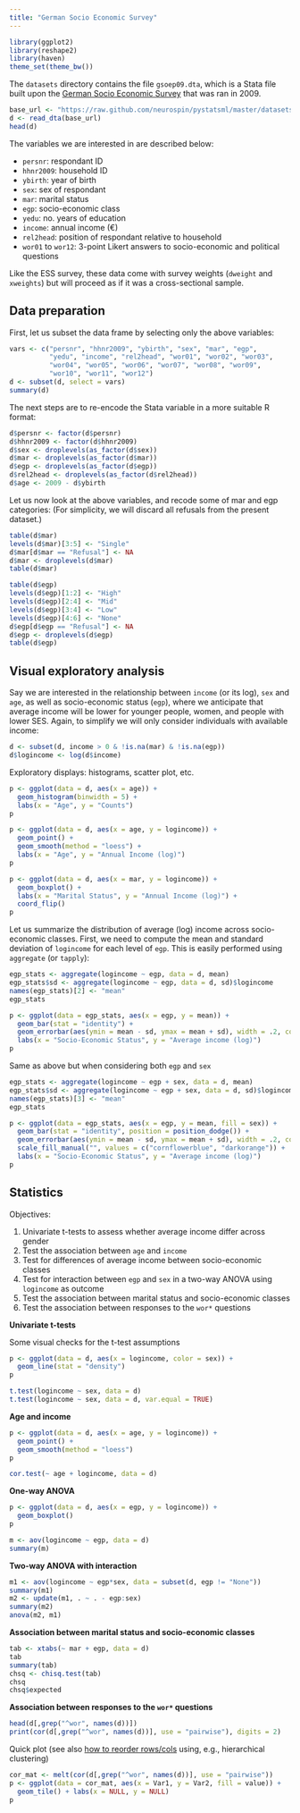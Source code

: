 ```yaml
---
title: "German Socio Economic Survey"
---
```


```r
library(ggplot2)
library(reshape2)
library(haven)
theme_set(theme_bw())
```

The `datasets` directory contains the file `gsoep09.dta`, which is a Stata file built upon the [German Socio Economic Survey](https://www.eui.eu/Research/Library/ResearchGuides/Economics/Statistics/DataPortal/GSOEP) that was ran in 2009.

```r
base_url <- "https://raw.github.com/neurospin/pystatsml/master/datasets/gsoep09.dta"
d <- read_dta(base_url)
head(d)
```

The variables we are interested in are described below:

- `persnr`: respondant ID
- `hhnr2009`: household ID
- `ybirth`: year of birth
- `sex`: sex of respondant
- `mar`: marital status
- `egp`: socio-economic class
- `yedu`: no. years of education
- `income`: annual income (€)
- `rel2head`: position of respondant relative to household 
- `wor01` to `wor12`: 3-point Likert answers to socio-economic and political questions

Like the ESS survey, these data come with survey weights (`dweight` and `xweights`) but will proceed as if it was a cross-sectional sample.

## Data preparation

First, let us subset the data frame by selecting only the above variables:

```r
vars <- c("persnr", "hhnr2009", "ybirth", "sex", "mar", "egp", 
          "yedu", "income", "rel2head", "wor01", "wor02", "wor03", 
          "wor04", "wor05", "wor06", "wor07", "wor08", "wor09", 
          "wor10", "wor11", "wor12")
d <- subset(d, select = vars)
summary(d)
```

The next steps are to re-encode the Stata variable in a more suitable R format:

```r
d$persnr <- factor(d$persnr)
d$hhnr2009 <- factor(d$hhnr2009)
d$sex <- droplevels(as_factor(d$sex))
d$mar <- droplevels(as_factor(d$mar))
d$egp <- droplevels(as_factor(d$egp))
d$rel2head <- droplevels(as_factor(d$rel2head))
d$age <- 2009 - d$ybirth
```

Let us now look at the above variables, and recode some of mar and egp categories: (For simplicity, we will discard all refusals from the present dataset.)

```r
table(d$mar)
levels(d$mar)[3:5] <- "Single"
d$mar[d$mar == "Refusal"] <- NA
d$mar <- droplevels(d$mar)
table(d$mar)
```

```r
table(d$egp)
levels(d$egp)[1:2] <- "High"
levels(d$egp)[2:4] <- "Mid"
levels(d$egp)[3:4] <- "Low"
levels(d$egp)[4:6] <- "None"
d$egp[d$egp == "Refusal"] <- NA
d$egp <- droplevels(d$egp)
table(d$egp)
```

## Visual exploratory analysis

Say we are interested in the relationship between `income` (or its log), `sex` and `age`, as well as socio-economic status (`egp`), where we anticipate that average income will be lower for younger people, women, and people with lower SES. Again, to simplify we will only consider individuals with available income:

```r
d <- subset(d, income > 0 & !is.na(mar) & !is.na(egp))
d$logincome <- log(d$income)
```

Exploratory displays: histograms, scatter plot, etc.

```r
p <- ggplot(data = d, aes(x = age)) +
  geom_histogram(binwidth = 5) +
  labs(x = "Age", y = "Counts")
p
```

```r
p <- ggplot(data = d, aes(x = age, y = logincome)) +
  geom_point() +
  geom_smooth(method = "loess") +
  labs(x = "Age", y = "Annual Income (log)")
p
```

```r
p <- ggplot(data = d, aes(x = mar, y = logincome)) +
  geom_boxplot() +
  labs(x = "Marital Status", y = "Annual Income (log)") +
  coord_flip()
p
```

Let us summarize the distribution of average (log) income across socio-economic classes. First, we need to compute the mean and standard deviation of  `logincome` for each level of `egp`. This is easily performed using `aggregate` (or `tapply`):

```r
egp_stats <- aggregate(logincome ~ egp, data = d, mean)
egp_stats$sd <- aggregate(logincome ~ egp, data = d, sd)$logincome
names(egp_stats)[2] <- "mean"
egp_stats
```

```r
p <- ggplot(data = egp_stats, aes(x = egp, y = mean)) +
  geom_bar(stat = "identity") +
  geom_errorbar(aes(ymin = mean - sd, ymax = mean + sd), width = .2, col = "black") +
  labs(x = "Socio-Economic Status", y = "Average income (log)")
p
```

Same as above but when considering both `egp` and `sex`

```r
egp_stats <- aggregate(logincome ~ egp + sex, data = d, mean)
egp_stats$sd <- aggregate(logincome ~ egp + sex, data = d, sd)$logincome
names(egp_stats)[3] <- "mean"
egp_stats
```

```r
p <- ggplot(data = egp_stats, aes(x = egp, y = mean, fill = sex)) +
  geom_bar(stat = "identity", position = position_dodge()) +
  geom_errorbar(aes(ymin = mean - sd, ymax = mean + sd), width = .2, col = "black", position = position_dodge(.9)) +
  scale_fill_manual("", values = c("cornflowerblue", "darkorange")) +
  labs(x = "Socio-Economic Status", y = "Average income (log)")
p
```

## Statistics

Objectives:

1. Univariate t-tests to assess whether average income differ across gender
2. Test the association between `age` and `income`
3. Test for differences of average income between socio-economic classes
4. Test for interaction between `egp` and `sex` in a two-way ANOVA using `logincome` as outcome
5. Test the association between marital status and socio-economic classes
6. Test the association between responses to the `wor*` questions

**Univariate t-tests**

Some visual checks for the t-test assumptions

```r
p <- ggplot(data = d, aes(x = logincome, color = sex)) +
  geom_line(stat = "density")
p
```

```r
t.test(logincome ~ sex, data = d)
t.test(logincome ~ sex, data = d, var.equal = TRUE)
```

**Age and income**

```r
p <- ggplot(data = d, aes(x = age, y = logincome)) +
  geom_point() +
  geom_smooth(method = "loess")
p
```

```r
cor.test(~ age + logincome, data = d)
```

**One-way ANOVA**

```r
p <- ggplot(data = d, aes(x = egp, y = logincome)) +
  geom_boxplot()
p
```

```r
m <- aov(logincome ~ egp, data = d)
summary(m)
```

**Two-way ANOVA with interaction**

```r
m1 <- aov(logincome ~ egp*sex, data = subset(d, egp != "None"))
summary(m1)
m2 <- update(m1, . ~ . - egp:sex)
summary(m2)
anova(m2, m1)
```

**Association between marital status and socio-economic classes**

```r
tab <- xtabs(~ mar + egp, data = d)
tab
summary(tab)
chsq <- chisq.test(tab)
chsq
chsq$expected
```

**Association between responses to the `wor*` questions**

```r
head(d[,grep("^wor", names(d))])
print(cor(d[,grep("^wor", names(d))], use = "pairwise"), digits = 2)
```

Quick plot (see also [how to reorder rows/cols](https://bit.ly/1vpTlg2) using, e.g., hierarchical clustering)

```r
cor_mat <- melt(cor(d[,grep("^wor", names(d))], use = "pairwise"))
p <- ggplot(data = cor_mat, aes(x = Var1, y = Var2, fill = value)) +
  geom_tile() + labs(x = NULL, y = NULL)
p
```


